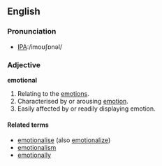 ==English==

===Pronunciation===
*[[w:International Phonetic Alphabet|IPA]]:/imoʊʃɒnəl/

===Adjective===
'''emotional'''
# Relating to the [[emotions]].
# Characterised by or arousing [[emotion]].
# Easily affected by or readily displaying emotion.

====Related terms====
*[[emotionalise]] (also [[emotionalize]])
*[[emotionalism]]
*[[emotionally]]